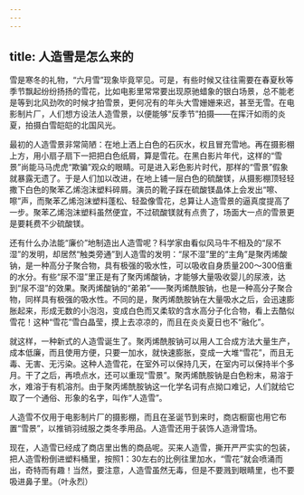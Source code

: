 ```yaml
---
---
---
```

title: 人造雪是怎么来的
---




雪是寒冬的礼物，“六月雪”现象毕竟罕见。可是，有些时候又往往需要在春夏秋等季节飘起纷纷扬扬的雪花，比如电影里常常要出现原驰蜡象的银白场景，总不能老是等到北风劲吹的时候才拍雪景，更何况有的年头大雪姗姗来迟，甚至无雪。在电影制片厂，人们想方设法人造雪景，以便能够“反季节”拍摄——在挥汗如雨的炎夏，拍摄白雪皑皑的北国风光。



最初的人造雪景非常简陋：在地上洒上白色的石灰水，权且冒充雪地。再在摄影棚上方，用小扇子扇下一把把白色纸屑，算是雪花。在黑白影片年代，这样的“雪景”尚能马马虎虎“欺骗”观众的眼睛。可是进入彩色影片时代，那样的“雪景”假象就暴露无遗了。于是人们加以改进，在地上铺一层白色的硫酸镁，从摄影棚顶轻轻撒下白色的聚苯乙烯泡沫塑料碎屑。演员的靴子踩在硫酸镁晶体上会发出“嚓、嚓”声，而聚苯乙烯泡沫塑料蓬松、轻盈像雪花，总算让人造雪景的逼真度提高了一步。聚苯乙烯泡沫塑料虽然便宜，不过硫酸镁就有点贵了，场面大一点的雪景更是要耗费不少硫酸镁。

还有什么办法能“廉价”地制造出人造雪呢？科学家由看似风马牛不相及的“尿不湿”的发明，却居然“触类旁通”到人造雪的发明：“尿不湿”里的“主角”是聚丙烯酸钠，是一种高分子聚合物，具有极强的吸水性，可以吸收自身质量200～300倍重的水分。有些“尿不湿”里正是有了聚丙烯酸钠，才能够大量吸收婴儿的尿液，达到“尿不湿”的效果。聚丙烯酸钠的“弟弟”——聚丙烯酰胺钠，也是一种高分子聚合物，同样具有极强的吸水性。不同的是，聚丙烯酰胺钠在大量吸水之后，会迅速膨胀起来，形成无数的小泡泡，变成白色而又柔软的含水高分子化合物，看上去酷似雪花！这种“雪花”雪白晶莹，摸上去凉凉的，而且在炎炎夏日也不“融化”。



就这样，一种新式的人造雪诞生了。聚丙烯酰胺钠可以用人工合成方法大量生产，成本低廉，而且使用方便，只要一加水，就快速膨胀，变成一大堆“雪花”，而且无毒、无害、无污染。这种人造雪花，在室外可以保持几天，在室内可以保持半个多月。干了之后，再喷点水，还可以重现“雪景”。聚丙烯酰胺钠是白色粉末，易溶于水，难溶于有机溶剂。由于聚丙烯酰胺钠这一化学名词有点拗口难记，人们就给它取了一个通俗、形象的名字，叫作“人造雪”。

人造雪不仅用于电影制片厂的摄影棚，而且在圣诞节到来时，商店橱窗也用它布置“雪景”，以推销羽绒服之类冬季用品。人造雪还用于装饰人造滑雪场。

现在，人造雪已经成了商店里出售的商品呢。买来人造雪，撕开严严实实的包装，把人造雪粉倒进塑料桶里，按照1：30左右的比例往里加水，“雪花”就会喷涌而出，奇特而有趣！当然，要注意，人造雪虽然无毒，但是不要溅到眼睛里，也不要吸进鼻子里。（叶永烈）